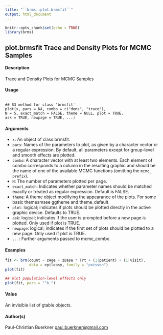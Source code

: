 ```yaml
---
title: "``brms::plot.brmsfit``"
output: html_document
---
```


```r
knitr::opts_chunk$set(echo = TRUE)
library(brms)
```


## plot.brmsfit Trace and Density Plots for MCMC Samples

#### Description 
Trace and Density Plots for MCMC Samples

#### Usage

<pre><code>
## S3 method for class 'brmsfit'
plot(x, pars = NA, combo = c("dens", "trace"),
N = 5, exact_match = FALSE, theme = NULL, plot = TRUE,
ask = TRUE, newpage = TRUE, ...)
</code></pre>

#### Arguments

* ``x``: An object of class brmsfit.
* ``pars``: Names of the parameters to plot, as given by a character vector or a regular expression. By default, all parameters except for group-level and smooth effects are plotted.
* ``combo``: A character vector with at least two elements. Each element of combo corresponds to a column in the resulting graphic and should be the name of one of the available MCMC functions (omitting the ``mcmc_ prefix``).
* ``N``: The number of parameters plotted per page.
* ``exact_match``: Indicates whether parameter names should be matched exactly or treated as regular expression. Default is FALSE.
* ``theme``: A theme object modifying the appearance of the plots. For some basic themesmsee ggtheme and theme_default.
* ``plot``: logical; indicates if plots should be plotted directly in the active graphic device. Defaults to TRUE.
* ``ask``: logical; indicates if the user is prompted before a new page is plotted. Only used if plot is TRUE.
* ``newpage``: logical; indicates if the first set of plots should be plotted to a new page. Only used if plot is TRUE.
* ``... ``: Further arguments passed to mcmc_combo.


#### Examples
```r
fit <- brm(count ~ zAge + zBase * Trt + (1|patient) + (1|visit),
           data = epilepsy, family = "poisson")
plot(fit)
```
```r
## plot population-level effects only
plot(fit, pars = "^b_")
```
#### Value
An invisible list of gtable objects.

#### Author(s)
Paul-Christian Buerkner <paul.buerkner@gmail.com>
